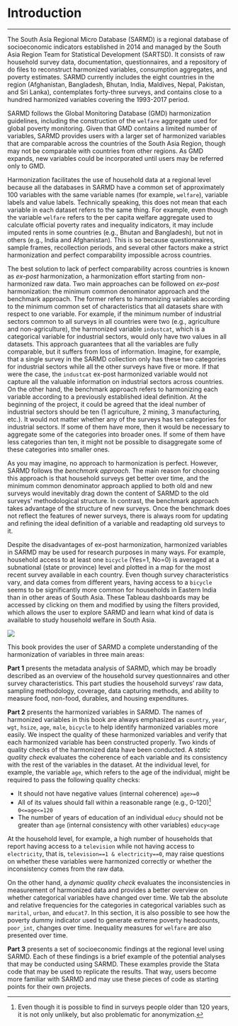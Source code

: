 # Introduction {-}
***
The South Asia Regional Micro Database (SARMD) is a regional database of socioeconomic indicators established in 2014 and managed by the South Asia Region Team for Statistical Development (SARTSD). It consists of raw household survey data, documentation, questionnaires, and a repository of do files to reconstruct harmonized variables, consumption aggregates, and poverty estimates. SARMD currently includes the eight countries in the region (Afghanistan, Bangladesh, Bhutan, India, Maldives, Nepal, Pakistan, and Sri Lanka), contemplates forty-three surveys, and contains close to a hundred harmonized variables covering the 1993-2017 period.

SARMD follows the Global Monitoring Database (GMD) harmonization guidelines, including the construction of the `welfare` aggregate used for global poverty monitoring. Given that GMD contains a limited number of variables, SARMD provides users with a larger set of harmonized variables that are comparable across the countries of the South Asia Region, though may not be comparable with countries from other regions. As GMD expands, new variables could be incorporated until users may be referred only to GMD.

Harmonization facilitates the use of household data at a regional level because all the databases in SARMD have a common set of approximately 100 variables with the same variable names (for example, `welfare`), variable labels and value labels. Technically speaking, this does not mean that each variable in each dataset refers to the same thing. For example, even though the variable `welfare` refers to the per capita welfare aggregate used to calculate official poverty rates and inequality indicators, it may include imputed rents in some countries (e.g., Bhutan and Bangladesh), but not in others (e.g., India and Afghanistan). This is so because questionnaires, sample frames, recollection periods, and several other factors make a strict harmonization and perfect comparability impossible across countries.

The best solution to lack of perfect comparability across countries is known as  *ex--post* harmonization, a harmonization effort starting from non-harmonized raw data. Two main approaches can be followed on *ex--post* harmonization: the minimum common denominator approach and the benchmark approach. The former refers to harmonizing variables according to the minimum common set of characteristics that all datasets share with respect to one variable. For example, if the minimum number of industrial sectors common to all surveys in all countries were two (e.g., agriculture and non-agriculture), the harmonized variable `industcat`, which is a categorical variable for industrial sectors, would only have two values in all datasets. This approach guarantees that all the variables are fully comparable, but it suffers from loss of information. Imagine, for example, that a single survey in the SARMD collection only has these two categories for industrial sectors while all the other surveys have five or more. If that were the case, the `industcat` ex-post harmonized variable would not capture all the valuable information on industrial sectors across countries. On the other hand, the benchmark approach refers to harmonizing each variable according to a previously established ideal definition. At the beginning of the project, it could be agreed that the ideal number of industrial sectors should be ten (1 agriculture, 2 mining, 3 manufacturing, etc.). It would not matter whether any of the surveys has ten categories for industrial sectors. If some of them have more, then it would be necessary to aggregate some of the categories into broader ones. If some of them have less categories than ten, it might not be possible to disaggregate some of these categories into smaller ones. 

As you may imagine, no approach to harmonization is perfect. However, SARMD follows the *benchmark approach*. The main reason for choosing this approach is that household surveys get better over time, and the minimum common denominator approach applied to both old and new surveys would inevitably drag down the content of SARMD to the old surveys' methodological structure. In contrast, the benchmark approach takes advantage of the structure of new surveys. Once the benchmark does not reflect the features of newer surveys, there is always room for updating and refining the ideal definition of a variable and readapting old surveys to it. 

Despite the disadvantages of ex--post harmonization, harmonized variables in SARMD may be used for research purposes in many ways. For example, household access to at least one `bicycle` (Yes=1, No=0) is averaged at a subnational (state or province) level and plotted in a map for the most recent survey available in each country. Even though survey characteristics vary, and data comes from different years, having access to a `bicycle` seems to be significantly more common for households in Eastern India than in other areas of South Asia. These Tableau dashboards may be accessed by clicking on them and modified by using the filters provided, which allows the user to explore SARMD and learn what kind of data is available to study household welfare in South Asia.

[![](figures/bicycle.png)](https://tab.worldbank.org/#/site/WBG/views/SAR_MNA_Subnational/Subnational "Try clicking on this map.")

This book provides the user of SARMD a complete understanding of the harmonization of variables in three main areas:

**Part 1** presents the metadata analysis of SARMD, which may be broadly described as an overview of the household survey questionnaires and other survey characteristics. This part studies the household surveys’ raw data, sampling methodology, coverage, data capturing methods, and ability to measure food, non-food, durables, and housing expenditures. 

**Part 2** presents the harmonized variables in SARMD. The names of harmonized variables in this book are always emphasized as `country`, `year`, `wgt`, `hsize`, `age`, `male`, `bicycle` to help identify harmonized variables more easily. We inspect the quality of these harmonized variables and verify that each harmonized variable has been constructed properly. Two kinds of quality checks of the harmonized data have been conducted. A *static quality check* evaluates the coherence of each variable and its consistency with the rest of the variables in the dataset. At the individual level, for example, the variable `age`, which refers to the age of the individual, might be required to pass the following quality checks:

* It should not have negative values (internal coherence) `age>=0`
* All of its values should fall within a reasonable range (e.g., 0-120)[^agespam] `0<=age<=120`
* The number of years of education of an individual `educy` should not be greater than `age` (internal consistency with other variables) `educy<age` 

At the household level, for example, a high number of households that report having access to a `television` while not having access to `electricity`, that is, `television==1 & electricity==0`, may raise questions on whether these variables were harmonized correctly or whether the inconsistency comes from the raw data. 

On the other hand, a *dynamic quality check* evaluates the inconsistencies in measurement of harmonized data and provides a better overview on whether categorical variables have changed over time. We tab the absolute and relative frequencies for the categories in categorical variables such as `marital`, `urban`, and `educat7`. In this section, it is also possible to see how the poverty dummy indicator used to generate extreme poverty headcounts, `poor_int`, changes over time. Inequality measures for `welfare` are also presented over time. 

**Part 3** presents a set of socioeconomic findings at the regional level using SARMD. Each of these findings is a brief example of the potential analyses that may be conducted using SARMD. These examples provide the Stata code that may be used to replicate the results. That way, users become more familiar with SARMD and may use these pieces of code as starting points for their own projects. 

[^agespam]: Even though it is possible to find in surveys people older than 120 years, it is not only unlikely, but also problematic for anonymization. 
